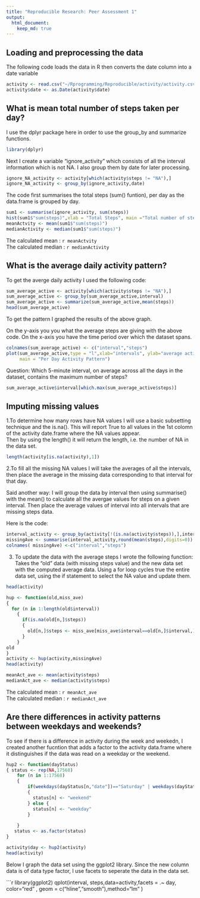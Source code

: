 ```yaml
---
title: "Reproducible Research: Peer Assessment 1"
output: 
  html_document:
    keep_md: true
---
```



## Loading and preprocessing the data

The following code loads the data in R then converts the date column into a date variable

```r
activity <- read.csv("~/Rprogramming/Reproducible/activity/activity.csv",stringsAsFactors=FALSE)
activity$date <- as.Date(activity$date)

```
## What is mean total number of steps taken per day?

I use the dplyr package here in order to use the group_by and summarize functions. 
```r
library(dplyr)
```

Next I create a variable "ignore_activity" which consists of all the interval information which is not NA. I also group them by date for later processing. 

```r
ignore_NA_activity <- activity[which(activity$steps != "NA"),]
ignore_NA_activity <- group_by(ignore_activity,date)
```

The code first summarises the total steps (sum() funtion), per day as the data.frame is grouped by day. 
```r
sum1 <- summarise(ignore_activity, sum(steps))
hist(sum1$"sum(steps)",xlab = "Total Steps", main ="Total number of steps taken per day")
meanActvity <- mean(sum1$"sum(steps)")
medianActivity <- median(sum1$"sum(steps)")   
```

The calculated mean : `r meanActvity`  
The calculated median : `r medianActivity`
  
  
## What is the average daily activity pattern?

To get the averge daily activity I used the following code:

```r

sum_average_active <- activity[which(activity$steps != "NA"),]
sum_average_active <- group_by(sum_average_active,interval)
sum_average_active <- summarize(sum_average_active,mean(steps))
head(sum_average_active)

```

To get the pattern I graphed the results of the above graph. 

On the y-axis you you what the average steps are giving with the above code. 
On the x-axis you have the time period over which the dataset spans. 


```r

colnames(sum_average_active) <- c("interval","steps")
plot(sum_average_active,type = "l",xlab="intervals", ylab="average activity",
     main = "Per Day Activity Pattern")
```  

Question: Which 5-minute interval, on average across all the days in the dataset, contains the maximum number of steps? 

```r
sum_average_active$interval[which.max(sum_average_active$steps)]
```

## Imputing missing values
1.To determine how many rows have NA values I will use a basic subsetting technique and the is.na(). 
This will report True to all values in the 1st colomn of the activity date.frame where the NA values appear.  
Then by using the length() it will return the length, i.e. the number of NA in the data set.
```r
length(activity[is.na(activity),1])
```
2.To fill all the missing NA values I will take the averages of all the intervals, then place the average in the missing data corresponding to that interval for that day. 

Said another way: I will group the data by interval then using summarise() with the mean() to calculate all the avergae values for steps on a given interval. Then place the average values of interval into all intervals that are missing steps data. 

Here is the code:  
```r
interval_activity <- group_by(activity[!(is.na(activity$steps)),],interval)
missingAve <- summarise(interval_activity,round(mean(steps),digits=0))
colnames( missingAve) <-c("interval","steps")  
```

3.
To update the data with the average steps I wrote the following function:
Takes the "old" data (with missing steps value) and the new data set with the computed average data. Using a for loop cycles true the entire data set, using the if statement to select the NA value and update them. 


```r
head(activity)

hup <- function(old,miss_ave)
{
  for (n in 1:length(old$interval))
    {
      if(is.na(old[n,]$steps))
      { 
        old[n,]$steps <- miss_ave[miss_ave$interval==old[n,]$interval,]$steps
      }
    }
old
}
activity <- hup(activity,missingAve) 
head(activity)

meanAct_ave <- mean(activity$steps)
medianAct_ave <- median(activity$steps)
```

The calculated mean : `r meanAct_ave`  
The calculated median : `r medianAct_ave`

## Are there differences in activity patterns between weekdays and weekends?

To see if there is a difference in activity during the week and weekedn, I created another fucntion that adds a factor to the activity data.frame where it distinguishes if the data was read on a weekday or the weekend. 
```r
hup2 <- function(dayStatus)
{ status <- rep(NA,17568)
    for (n in 1:17568)
    {
        if(weekdays(dayStatus[n,"date"])=="Saturday" | weekdays(dayStatus[n,"date"])=="Sunday")
        {
          status[n] <- "weekend"           
        } else {
          status[n] <- "weekday"            
        }
         
    }
   status <- as.factor(status)
}

activity$day <- hup2(activity)
head(activity)

```

Below I graph the data set using the ggplot2 library. Since the new column data is of data type factor, I use facets to seperate the data in the data set. 

```r
library(ggplot2)
qplot(interval, steps,data=activity,facets = .~ day, color="red" , geom = c("hline","smooth"),method="lm" )
